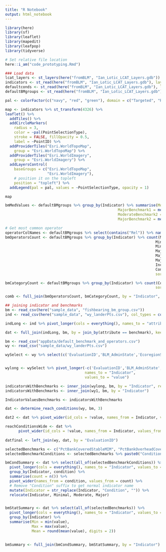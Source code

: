 ---
title: "R Notebook"
output: html_notebook
---

```{r}

library(here)
library(sf)
library(leaflet)
library(mapedit)
library(leafpop)
library(tidyverse)

# Set relative file location
here::i_am("code_prototyping.Rmd")

### Load data
lcat_layers <- st_layers(here("fromBLM", "Ian_Lotic_LCAT_Layers.gdb"))
indicators <- st_read(here("fromBLM", "Ian_Lotic_LCAT_Layers.gdb"), layer = "I_Indicators")
defaultconds <- st_read(here("fromBLM", "Ian_Lotic_LCAT_Layers.gdb"), layer = "A_DefaultConditions") %>% as.data.frame()
defaultBMgroups <- st_read(here("fromBLM", "Ian_Lotic_LCAT_Layers.gdb"), layer = "A_DefaultBenchmarkGroups") %>% as.data.frame()

pal <- colorFactor(c("navy", "red", "green"), domain = c("Targeted", "RandomGRTS", "RandomSystematic"))

map <- indicators %>% st_transform(4326) %>%
leaflet() %>%
  addTiles() %>%
  addCircleMarkers(
    radius = 3,
    color = ~pal(PointSelectionType),
    stroke = FALSE, fillOpacity = 0.5,
    label = ~PointID) %>%
  addProviderTiles("Esri.WorldTopoMap",
    group = "Esri.WorldTopoMap") %>%
  addProviderTiles("Esri.WorldImagery",
    group = "Esri.WorldImagery") %>%
  addLayersControl(
    baseGroups = c("Esri.WorldTopoMap",
                   "Esri.WorldImagery"),
    # position it on the topleft
    position = "topleft") %>%
  addLegend(pal = pal, values = ~PointSelectionType, opacity = 1)

map
```

```{r}

bmMedValues <- defaultBMgroups %>% group_by(Indicator) %>% summarise(ModerateBenchmark1 = median(ModerateBenchmark1, na.rm = TRUE),
                                                   MajorBenchmark1 = median(MajorBenchmark1, na.rm = TRUE),
                                                   ModerateBenchmark2 = median(ModerateBenchmark2, na.rm = TRUE),
                                                   MajorBenchmark2 = median(MajorBenchmark2, na.rm = TRUE)) 

# Get most common operator 
operatorColNames <- defaultBMgroups %>% select(contains("Rel")) %>% names()
bmOperatorsCount <- defaultBMgroups %>% group_by(Indicator) %>% count(MajorToModerateRel1, 
                                                                    MinimalToModerateRel1,
                                                                    MinimalToModerateRel2,
                                                                    MajorToModerateRel2,
                                                                    MajorToMinimalRel1,
                                                                    MajorToMinimalRel2,
                                                                    IncreaserDecreaser,
                                                                    ConditionCategoryNum,
                                                                    sort = FALSE)

bmCategoryCount <- defaultBMgroups %>% group_by(Indicator) %>% count(ConditionCategoryNum,
                                                                    sort = FALSE)

comb <- full_join(bmOperatorsCount, bmCategoryCount, by = "Indicator", keep = TRUE)

```


```{r}
## joining indicator and benchmarks
bm <- read_csv(here("sample_data", "fishbearing_bm_group.csv"))
ind <- read_csv(here("sample_data", "wy_landerPts.csv"), col_types = cols(.default = "c")) %>% head(1)

indLong <- ind %>% pivot_longer(cols = everything(), names_to = "attribute", values_to = "value")

dat <- full_join(indLong, bm, by = join_by(attribute == benchmark), keep = TRUE)

```

```{r}
bm <- read_csv("appData/default_benchmark_and_operators.csv")
wy <- read_csv("sample_data/wy_landerPts.csv")

wySelect <- wy %>% select(c('EvaluationID','BLM_AdminState','EcoregionStreamSize','ProtocolType','StreamOrder','SampledMidLatitude','SampledMidLongitude', bm$Indicator))


wylong <- wySelect %>% pivot_longer(-c('EvaluationID','BLM_AdminState','EcoregionStreamSize','ProtocolType','StreamOrder','SampledMidLatitude','SampledMidLongitude'), 
                                    names_to = "Indicator", 
                                    values_to = "value")

indicatorsWithBenchmarks <- inner_join(wylong, bm, by = "Indicator", relationship = "many-to-many")
indicatorsWithBenchmarks <- inner_join(wy1, bm, by = "Indicator")

IndicatorValuesBenchmarks <- indicatorsWithBenchmarks
```



```{r}
dat <- determine_reach_conditions(wy, bm, 3)

dat2 <- dat %>% pivot_wider(id_cols = !value, names_from = Indicator, values_from = Condition, names_glue = "{Indicator}{'Condition'}")

reachConditionsWide <- dat %>% 
      pivot_wider(id_cols = !value, names_from = Indicator, values_from = Condition, names_glue = "{Indicator}{'Condition'}")
    
datfinal <- left_join(wy, dat, by = "EvaluationID")


```


```{r}
selectedBenchmarks <- c("PctBankCoveredStableMIM", "PctBankOverheadCover")
selectedBenchmarkConditions <- selectedBenchmarks %>% paste0("Condition")

bmCondSummary <- dat %>% select(all_of(selectedBenchmarkConditions)) %>%
  pivot_longer(cols = everything(), names_to = "Indicator", values_to = "condition") %>%
  group_by(Indicator, condition) %>%
  summarise(count = n()) %>%
  pivot_wider(names_from = condition, values_from = count) %>%
  # Remove "Condition" suffix to get normal indicator name
  mutate(Indicator = str_replace(Indicator, "Condition", "")) %>%
  relocate(Indicator, Minimal, Moderate, Major)


bmStatSummary <- dat %>% select(all_of(selectedBenchmarks)) %>%
  pivot_longer(cols = everything(), names_to = "Indicator", values_to = "value") %>%
  group_by(Indicator) %>%
  summarise(Min = min(value),
            Max = max(value),
            Mean = round(mean(value), digits = 2))
  

bmSummary <- full_join(bmCondSummary, bmStatSummary, by = "Indicator")

```

